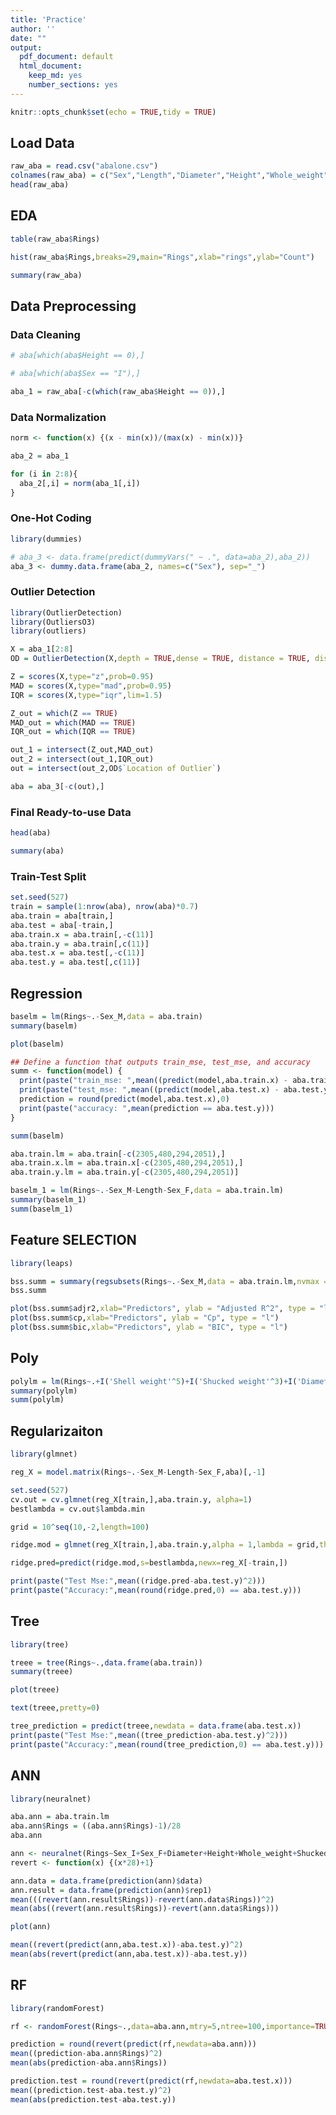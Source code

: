 ```yaml
---
title: 'Practice'
author: ''
date: ""
output:
  pdf_document: default
  html_document:
    keep_md: yes
    number_sections: yes
---
```


```r
knitr::opts_chunk$set(echo = TRUE,tidy = TRUE)
```

## Load Data
```r
raw_aba = read.csv("abalone.csv")
colnames(raw_aba) = c("Sex","Length","Diameter","Height","Whole_weight","Shucked_weight","Viscera_weight","Shell_weight","Rings")
head(raw_aba)
```


## EDA
```r
table(raw_aba$Rings)
```

```r
hist(raw_aba$Rings,breaks=29,main="Rings",xlab="rings",ylab="Count")
```
```r
summary(raw_aba)
```



## Data Preprocessing
### Data Cleaning
```r
# aba[which(aba$Height == 0),]

# aba[which(aba$Sex == "I"),]

aba_1 = raw_aba[-c(which(raw_aba$Height == 0)),]
```


### Data Normalization
```r
norm <- function(x) {(x - min(x))/(max(x) - min(x))}
```

```r
aba_2 = aba_1

for (i in 2:8){
  aba_2[,i] = norm(aba_1[,i])
}
```

### One-Hot Coding
```r
library(dummies)
```

```r
# aba_3 <- data.frame(predict(dummyVars(" ~ .", data=aba_2),aba_2))
aba_3 <- dummy.data.frame(aba_2, names=c("Sex"), sep="_")
```

### Outlier Detection
```r
library(OutlierDetection)
library(OutliersO3)
library(outliers)
```

```r
X = aba_1[2:8]
OD = OutlierDetection(X,depth = TRUE,dense = TRUE, distance = TRUE, dispersion = TRUE)
```

```r
Z = scores(X,type="z",prob=0.95)
MAD = scores(X,type="mad",prob=0.95)
IQR = scores(X,type="iqr",lim=1.5)
```

```r
Z_out = which(Z == TRUE)
MAD_out = which(MAD == TRUE)
IQR_out = which(IQR == TRUE)

out_1 = intersect(Z_out,MAD_out)
out_2 = intersect(out_1,IQR_out)
out = intersect(out_2,OD$`Location of Outlier`)
```

```r
aba = aba_3[-c(out),]
```

### Final Ready-to-use Data
```r
head(aba)
```

```r
summary(aba)
```


### Train-Test Split
```r
set.seed(527)
train = sample(1:nrow(aba), nrow(aba)*0.7)
aba.train = aba[train,]
aba.test = aba[-train,]
aba.train.x = aba.train[,-c(11)]
aba.train.y = aba.train[,c(11)]
aba.test.x = aba.test[,-c(11)]
aba.test.y = aba.test[,c(11)]
```


## Regression
```r
baselm = lm(Rings~.-Sex_M,data = aba.train)
summary(baselm)
```




```r
plot(baselm)
```
```r
## Define a function that outputs train_mse, test_mse, and accuracy
summ <- function(model) {
  print(paste("train_mse: ",mean((predict(model,aba.train.x) - aba.train.y)^2)))
  print(paste("test_mse: ",mean((predict(model,aba.test.x) - aba.test.y)^2)))
  prediction = round(predict(model,aba.test.x),0)
  print(paste("accuracy: ",mean(prediction == aba.test.y)))
}
```

```r
summ(baselm)
```

```r
aba.train.lm = aba.train[-c(2305,480,294,2051),]
aba.train.x.lm = aba.train.x[-c(2305,480,294,2051),]
aba.train.y.lm = aba.train.y[-c(2305,480,294,2051)]
```

```r
baselm_1 = lm(Rings~.-Sex_M-Length-Sex_F,data = aba.train.lm)
summary(baselm_1)
summ(baselm_1)
```

## Feature SELECTION
```r
library(leaps)
```

```r
bss.summ = summary(regsubsets(Rings~.-Sex_M,data = aba.train.lm,nvmax = 9))
bss.summ
```

```r
plot(bss.summ$adjr2,xlab="Predictors", ylab = "Adjusted R^2", type = "l")
plot(bss.summ$cp,xlab="Predictors", ylab = "Cp", type = "l")
plot(bss.summ$bic,xlab="Predictors", ylab = "BIC", type = "l")
```
## Poly
```r
polylm = lm(Rings~.+I('Shell weight'^5)+I('Shucked weight'^3)+I('Diameter'^3)-Sex_M-Length-Sex_F,data = aba.train.lm)
summary(polylm)
summ(polylm)
```


## Regularizaiton
```r
library(glmnet)
```
```r
reg_X = model.matrix(Rings~.-Sex_M-Length-Sex_F,aba)[,-1]

set.seed(527)
cv.out = cv.glmnet(reg_X[train,],aba.train.y, alpha=1)
bestlambda = cv.out$lambda.min
```

```r
grid = 10^seq(10,-2,length=100)

ridge.mod = glmnet(reg_X[train,],aba.train.y,alpha = 1,lambda = grid,thresh = 1e-12)

ridge.pred=predict(ridge.mod,s=bestlambda,newx=reg_X[-train,])

print(paste("Test Mse:",mean((ridge.pred-aba.test.y)^2)))
print(paste("Accuracy:",mean(round(ridge.pred,0) == aba.test.y)))

```

## Tree
```r
library(tree)
```

```r
treee = tree(Rings~.,data.frame(aba.train))
summary(treee)
```

```r
plot(treee)

text(treee,pretty=0)
```
```r
tree_prediction = predict(treee,newdata = data.frame(aba.test.x))
print(paste("Test Mse:",mean((tree_prediction-aba.test.y)^2)))
print(paste("Accuracy:",mean(round(tree_prediction,0) == aba.test.y)))
```

## ANN
```r
library(neuralnet)
```

```r
aba.ann = aba.train.lm
aba.ann$Rings = ((aba.ann$Rings)-1)/28
aba.ann
```



```r
ann <- neuralnet(Rings~Sex_I+Sex_F+Diameter+Height+Whole_weight+Shucked_weight+Viscera_weight+Shell_weight,data=aba.ann,linear.output = F,hidden = c(5))
revert <- function(x) {(x*28)+1}
```


```r
ann.data = data.frame(prediction(ann)$data)
ann.result = data.frame(prediction(ann)$rep1)
mean(((revert(ann.result$Rings))-revert(ann.data$Rings))^2)
mean(abs((revert(ann.result$Rings))-revert(ann.data$Rings)))
```

```r
plot(ann)
```


```r
mean((revert(predict(ann,aba.test.x))-aba.test.y)^2)
mean(abs(revert(predict(ann,aba.test.x))-aba.test.y))
```

## RF
```r
library(randomForest)
```


```r
rf <- randomForest(Rings~.,data=aba.ann,mtry=5,ntree=100,importance=TRUE)
```

```r
prediction = round(revert(predict(rf,newdata=aba.ann)))
mean((prediction-aba.ann$Rings)^2)
mean(abs(prediction-aba.ann$Rings))

prediction.test = round(revert(predict(rf,newdata=aba.test.x)))
mean((prediction.test-aba.test.y)^2)
mean(abs(prediction.test-aba.test.y))
```









